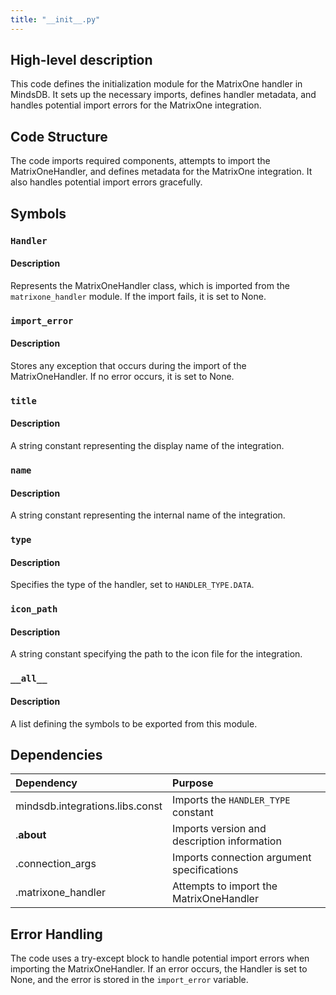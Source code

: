 ```yaml
---
title: "__init__.py"
---
```


## High-level description
This code defines the initialization module for the MatrixOne handler in MindsDB. It sets up the necessary imports, defines handler metadata, and handles potential import errors for the MatrixOne integration.

## Code Structure
The code imports required components, attempts to import the MatrixOneHandler, and defines metadata for the MatrixOne integration. It also handles potential import errors gracefully.

## Symbols

### `Handler`
#### Description
Represents the MatrixOneHandler class, which is imported from the `matrixone_handler` module. If the import fails, it is set to None.

### `import_error`
#### Description
Stores any exception that occurs during the import of the MatrixOneHandler. If no error occurs, it is set to None.

### `title`
#### Description
A string constant representing the display name of the integration.

### `name`
#### Description
A string constant representing the internal name of the integration.

### `type`
#### Description
Specifies the type of the handler, set to `HANDLER_TYPE.DATA`.

### `icon_path`
#### Description
A string constant specifying the path to the icon file for the integration.

### `__all__`
#### Description
A list defining the symbols to be exported from this module.

## Dependencies
| Dependency | Purpose |
|:-----------|:--------|
| mindsdb.integrations.libs.const | Imports the `HANDLER_TYPE` constant |
| .__about__ | Imports version and description information |
| .connection_args | Imports connection argument specifications |
| .matrixone_handler | Attempts to import the MatrixOneHandler |

## Error Handling
The code uses a try-except block to handle potential import errors when importing the MatrixOneHandler. If an error occurs, the Handler is set to None, and the error is stored in the `import_error` variable.